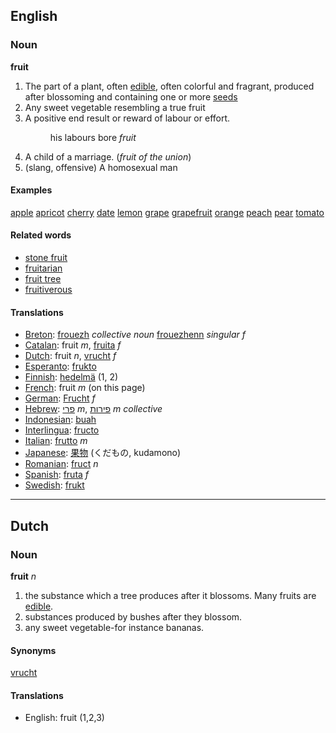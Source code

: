 ==English==
===Noun===
'''fruit'''

#The part of a plant, often [[edible]], often colorful and fragrant, produced after blossoming and containing one or more [[seed]]s
#Any sweet vegetable resembling a true fruit
#A positive end result or reward of labour or effort.
#:his labours bore ''fruit''
#A child of a marriage. (''fruit of the union'')
#(slang, offensive) A homosexual man

====Examples====
[[Apple|apple]]
[[apricot]]
[[cherry]]
[[date]]
[[lemon]]
[[grape]]
[[grapefruit]]
[[orange]]
[[peach]]
[[pear]]
[[tomato]]

====Related words====
*[[stone fruit]]
*[[fruitarian]]
*[[fruit tree]]
*[[fruitiverous]]

====Translations====
*[[Breton]]: [[frouezh]] ''collective noun'' [[frouezhenn]] ''singular f''
*[[Catalan]]: fruit ''m'', [[fruita]] ''f''
*[[Dutch]]: fruit ''n'', [[vrucht]] ''f''
*[[Esperanto]]: [[frukto]]
*[[Finnish]]: [[hedelmä]] (1, 2)
*[[French]]: fruit ''m'' (on this page)
*[[German]]: [[Frucht]] ''f''
*[[Hebrew]]: [[פרי]] ''m'', [[פירות]] ''m collective'' 
*[[Indonesian]]: [[buah]]
*[[Interlingua]]: [[fructo]]
*[[Italian]]: [[frutto]] ''m''
*[[Japanese]]: [[果物]] (くだもの, kudamono)
*[[Romanian]]: [[fruct]] ''n''
*[[Spanish]]: [[fruta]] ''f''
*[[Swedish]]: [[frukt]]

----

==Dutch==
===Noun===
'''fruit''' ''n''

#the substance which a tree produces after it blossoms. Many fruits are [[edible]].
#substances produced by bushes after they blossom.
#any sweet vegetable-for instance bananas.

====Synonyms====
[[vrucht]]

====Translations====
* English: fruit (1,2,3)